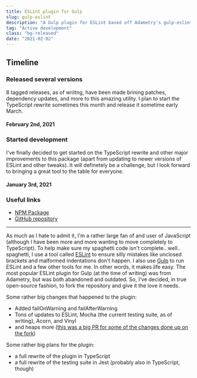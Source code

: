 ```yaml
---
title: ESLint plugin for Gulp
slug: gulp-eslint
description: "A Gulp plugin for ESLint based off Adametry's gulp-eslint package"
tag: "Active development"
class: "bg-released"
date: "2021-02-02"
---
```


<h2>Timeline</h2>
<section id="timeline">
  <section className="released">
    <h3>Released several versions</h3>
    <p>
      8 tagged releases, as of wriitng, have been made brining patches, dependency updates, and more to this amazing utility. I plan to start the TypeScript rewrite sometimes this month and release it sometime early March.
    </p>
    <h4 className="minor">February 2nd, 2021</h4>
  </section>
  <section className="progress">
    <h3>Started development</h3>
    <p>
      I&apos;ve finally decided to get started on the TypeScript rewrite and other major improvements to this package (apart from updating to newer versions of ESLint and other tweaks). It will definetely be a challenge, but I look forward to bringing a great tool to the table for everyone.
    </p>
    <h4 className="minor">January 3rd, 2021</h4>
  </section>
</section>

### Useful links
- [NPM Package](https://www.npmjs.com/package/@doamatto/gulp-eslint)
- [GitHub repository](https://github.com/doamatto/gulp-eslint)

---

As much as I hate to admit it, I'm a rather large fan of and user of JavaScript (although I have been more and more wanting to move completely to TypeScript). To help make sure my spaghetti code isn't complete.. well.. spaghetti, I use a tool called [ESLint](https://eslint.org) to ensure silly mistakes like unclosed brackets and malformed indentations don't happen. I also use [Gulp](https://gulpjs.com) to run ESLint and a few other tools for me. In other words, it makes life easy. The most popular ESLint plugin for Gulp (at the time of writing) was from Adametry, but was both abandoned and outdated. So, I've decided, in true open-source fashion, to fork the repository and give it the love it needs.

Some rather big changes that happened to the plugin:
- Added failOnWarning and failAfterWarning
- Tons of updates to ESLint, Mocha (the current testing suite, as of writing), Acorn, and Vinyl
- and heaps more ([this was a big PR for some of the changes done up on the fork](https://github.com/doamatto/gulp-eslint/pull/10))

Some rather big plans for the plugin:
- a full rewrite of the plugin in TypeScript
- a full rewrite of the testing suite in Jest (probably also in TypeScript, though)
